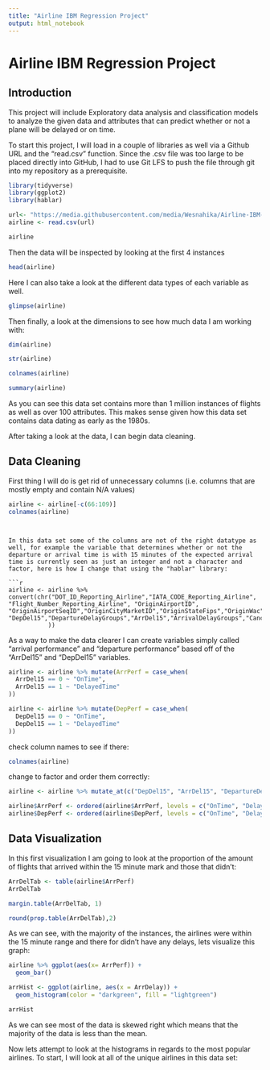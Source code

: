 ```yaml
---
title: "Airline IBM Regression Project"
output: html_notebook
---
```


# Airline IBM Regression Project

## Introduction

This project will include Exploratory data analysis and classification models to analyze the given data and attributes that can predict whether or not a plane will be delayed or on time.

To start this project, I will load in a couple of libraries as well via a Github URL and the "read.csv" function. Since the .csv file was too large to be placed directly into GitHub, I had to use Git LFS to push the file through git into my repository as a prerequisite.

```r
library(tidyverse)
library(ggplot2)
library(hablar)
```

```r
url<- "https://media.githubusercontent.com/media/Wesnahika/Airline-IBM-Regression-Project/main/airline_2m.csv"
airline <- read.csv(url) 
```

```r
airline 

```

Then the data will be inspected by looking at the first 4 instances

```r
head(airline)
```

Here I can also take a look at the different data types of each variable as well.

```r
glimpse(airline)
```

Then finally, a look at the dimensions to see how much data I am working with:

```r
dim(airline)
```

```r
str(airline)
```

```r
colnames(airline)
```

```r
summary(airline)
```

As you can see this data set contains more than 1 million instances of flights as well as over 100 attributes. This makes sense given how this data set contains data dating as early as the 1980s.

After taking a look at the data, I can begin data cleaning.

## Data Cleaning

First thing I will do is get rid of unnecessary columns (i.e. columns that are mostly empty and contain N/A values)

```r
airline <- airline[-c(66:109)]
colnames(airline)
```


```


In this data set some of the columns are not of the right datatype as well, for example the variable that determines whether or not the departure or arrival time is with 15 minutes of the expected arrival time is currently seen as just an integer and not a character and factor, here is how I change that using the "hablar" library:

```r
airline <- airline %>% convert(chr("DOT_ID_Reporting_Airline","IATA_CODE_Reporting_Airline", "Flight_Number_Reporting_Airline", "OriginAirportID", "OriginAirportSeqID","OriginCityMarketID","OriginStateFips","OriginWac","DestAirportID","DestAirportSeqID","DestCityMarketID","DestStateFips","DestWac", "DepDel15","DepartureDelayGroups","ArrDel15","ArrivalDelayGroups","Cancelled","Diverted","DistanceGroup",
           ))
```


As a way to make the data clearer I can create variables simply called "arrival performance" and "departure performance" based off of the "ArrDel15" and "DepDel15" variables.

```r
airline <- airline %>% mutate(ArrPerf = case_when(
  ArrDel15 == 0 ~ "OnTime", 
  ArrDel15 == 1 ~ "DelayedTime"
))
```

```r
airline <- airline %>% mutate(DepPerf = case_when(
  DepDel15 == 0 ~ "OnTime", 
  DepDel15 == 1 ~ "DelayedTime"
))
```

check column names to see if there: 

```r
colnames(airline)
```

change to factor and order them correctly:  

```r
airline <- airline %>% mutate_at(c("DepDel15", "ArrDel15", "DepartureDelayGroups", "ArrivalDelayGroups", "ArrPerf", "DepPerf"),as.factor)
```

```r
airline$ArrPerf <- ordered(airline$ArrPerf, levels = c("OnTime", "DelayedTime"))
airline$DepPerf <- ordered(airline$DepPerf, levels = c("OnTime", "DelayedTime"))
```


## Data Visualization

In this first visualization I am going to look at the proportion of the amount of flights that arrived within the 15 minute mark and those that didn't:

```r
ArrDelTab <- table(airline$ArrPerf)
ArrDelTab
```

```r
margin.table(ArrDelTab, 1)
```

```r
round(prop.table(ArrDelTab),2)
```
As we can see, with the majority of the instances, the airlines were within the 15 minute range and there for didn't have any delays, lets visualize this graph: 

```r
airline %>% ggplot(aes(x= ArrPerf)) +
  geom_bar()
```

```r
arrHist <- ggplot(airline, aes(x = ArrDelay)) + 
  geom_histogram(color = "darkgreen", fill = "lightgreen")

arrHist
```

As we can see most of the data is skewed right which means that the majority of the data is less than the mean.

Now lets attempt to look at the histograms in regards to the most popular airlines. To start, I will look at all of the unique airlines in this data set:

```r

```
